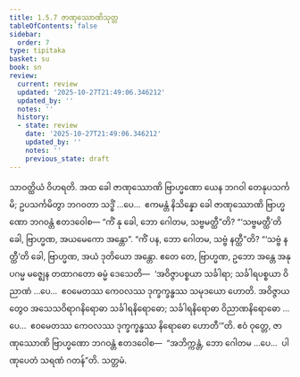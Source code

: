 ```yaml
---
title: 1.5.7 ဇာဏုဿောဏိသုတ္တ
tableOfContents: false
sidebar:
  order: 7
type: tipitaka
basket: su
book: sn
review:
  current: review
  updated: '2025-10-27T21:49:06.346212'
  updated_by: ''
  notes: ''
  history:
  - state: review
    date: '2025-10-27T21:49:06.346212'
    updated_by: ''
    notes: ''
    previous_state: draft
---
```



<ReviewStatus review={frontmatter.review} showDetails={true} />

<HypothesisAnnotation frontmatter={frontmatter} />

<DynamicBreadcrumb />

<Division number="47" book="sn" e="ch" v="18" p="286">

<Paragraph number="337" book="sn">
သာဝတ္ထိယံ ဝိဟရတိ. အထ ခေါ ဇာဏုဿောဏိ ဗြာဟ္မဏော ယေန ဘဂဝါ တေနုပသင်္ကမိ; ဥပသင်္ကမိတွာ ဘဂဝတာ သဒ္ဓိံ …ပေ…  ဧကမန္တံ နိသိန္နော ခေါ ဇာဏုဿောဏိ ဗြာဟ္မဏော ဘဂဝန္တံ ဧတဒဝေါစ—
</Paragraph>

<Paragraph number="338" book="sn">
“ကိံ နု ခေါ, ဘော ဂေါတမ, သဗ္ဗမတ္ထီ”တိ? “‘သဗ္ဗမတ္ထီ’တိ ခေါ, ဗြာဟ္မဏ, အယမေကော အန္တော”.
</Paragraph>

<Paragraph number="339" book="sn">
“ကိံ ပန, ဘော ဂေါတမ, သဗ္ဗံ နတ္ထီ”တိ? “‘သဗ္ဗံ နတ္ထီ’တိ ခေါ, ဗြာဟ္မဏ, အယံ ဒုတိယော အန္တော. ဧတေ တေ, ဗြာဟ္မဏ, ဥဘော အန္တေ အနုပဂမ္မ မဇ္ဈေန တထာဂတော ဓမ္မံ ဒေသေတိ—  ‘အဝိဇ္ဇာပစ္စယာ သင်္ခါရာ; သင်္ခါရပစ္စယာ ဝိညာဏံ …ပေ…  ဧဝမေတဿ ကေဝလဿ ဒုက္ခက္ခန္ဓဿ သမုဒယော ဟောတိ. အဝိဇ္ဇာယ တွေဝ အသေသဝိရာဂနိရောဓာ သင်္ခါရနိရောဓော; သင်္ခါရနိရောဓာ ဝိညာဏနိရောဓော …ပေ…  ဧဝမေတဿ ကေဝလဿ ဒုက္ခက္ခန္ဓဿ နိရောဓော ဟောတီ’”တိ.
</Paragraph>

<Paragraph number="340" book="sn">
ဧဝံ ဝုတ္တေ, ဇာဏုဿောဏိ ဗြာဟ္မဏော ဘဂဝန္တံ ဧတဒဝေါစ—  “အဘိက္ကန္တံ, ဘော ဂေါတမ …ပေ…  ပါဏုပေတံ သရဏံ ဂတန်”တိ.

</Paragraph>
</Division>

<Paragraph number="341" type="center" book="sn">
သတ္တမံ.
</Paragraph>